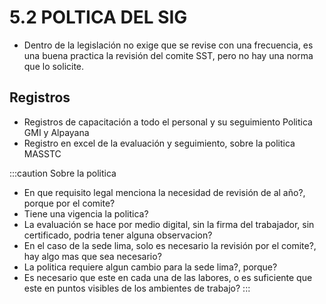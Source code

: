 # 5.2 POLTICA DEL SIG

- Dentro de la legislación no exige que se revise con una frecuencia, es una buena practica la revisión del comite SST, pero no hay una norma que lo solicite.

## Registros

- Registros de capacitación a todo el personal y su seguimiento Politica GMI y Alpayana
- Registro en excel de la evaluación y seguimiento, sobre la politica MASSTC                                                                                                                             

:::caution
Sobre la politica
- En que requisito legal menciona la necesidad de revisión de al año?, porque por el comite?
- Tiene una vigencia la politica?
- La evaluación se hace por medio digital, sin la firma del trabajador, sin certificado, podria tener alguna observacion?
- En el caso de la sede lima, solo es necesario la revisión por el comite?, hay algo mas que sea necesario?
- La politica requiere algun cambio para la sede lima?, porque?
- Es necesario que este en cada una de las labores, o es suficiente que este en puntos visibles de los ambientes de trabajo?
:::

